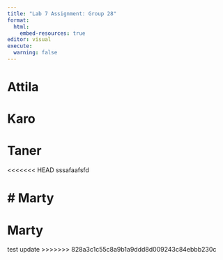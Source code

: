 ```yaml
---
title: "Lab 7 Assignment: Group 28"
format:
  html:
    embed-resources: true
editor: visual
execute: 
  warning: false
---
```


# Attila

# Karo

# Taner

<<<<<<< HEAD
sssafaafsfd

# Marty
=======
# Marty
test update
>>>>>>> 828a3c1c55c8a9b1a9ddd8d009243c84ebbb230c
